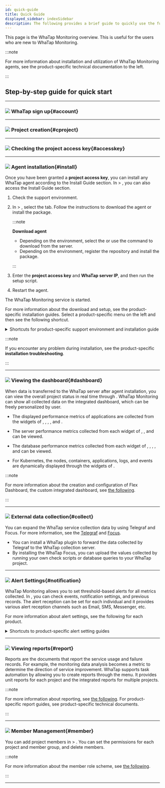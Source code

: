 ```yaml
---
id: quick-guide
title: Quick Guide
displayed_sidebar: indexSidebar
description: The following provides a brief guide to quickly use the functions of WhaTap Monitoring.
---
```


This page is the WhaTap Monitoring overview. This is useful for the users who are new to WhaTap Monitoring.

:::note

For more information about installation and utilization of WhaTap Monitoring agents, see the product-specific technical documentation to the left.

:::

## Step-by-step guide for quick start

* * *

### ![](/img/number-01.png) WhaTap sign up{#account}


<Createaccount />   

* * *

### ![](/img/number-02.png) Project creation{#cproject}


<Createprojectintrov2 />

* * *

### ![](/img/number-03.png) Checking the project access key{#accesskey}


<Accesskeyintro /> 

* * *

### ![](/img/number-04.png) Agent installation{#install}

Once you have been granted a **project access key**, you can install any WhaTap agent according to the Install Guide section. In <Cmdname sid="management" className="uitext" /> > <Cmdname sid="agent_installation" className="uitext" />, you can also access the Install Guide section.

1. Check the support environment. 

2. In <Cmdname sid="management" className="uitext" /> > <Cmdname sid="agent_installation" className="uitext" />, select the <Cmdname sid="JAVA-agent-setup-1-subject" className="uitext" /> tab. Follow the instructions to download the agent or install the package.

   :::note 

   **Download agent**

   - Depending on the environment, select the <Cmdname sid="download" className="uitext" /> or use the command to download from the server.
   - Depending on the environment, register the repository and install the package.

   :::

3. Enter the **project access key** and **WhaTap server IP**, and then run the setup script.  

4. Restart the agent. 

The WhaTap Monitoring service is started. 

For more information about the download and setup, see the product-specific installation guides. Select a product-specific menu on the left and then see the following shortcut.

<details>
<summary>Shortcuts for product-specific support environment and installation guide</summary>

- **Java**
  - [Support environment](java/supported-spec)
  - [Agent installation](java/install-agent)
- **PHP**
  - [Support environment](php/supported-spec)
  - [Agent installation](php/install-agent)
- **Node.js**
  - [Support environment](nodejs/supported-spec)
  - [Agent installation](nodejs/install-agent)
- **Python**
  - [Support environment](python/supported-spec)
  - [Agent installation](python/install-agent)
- **.NET**
  - [Support environment](dotnet/supported-spec)
  - [Agent installation](dotnet/install-agent)
- **Go**
  - [Support environment](golang/supported-spec)
  - [Agent installation](golang/install-agent)
- **Server**
  - [Support environment](server/supported-spec)
  - [Agent installation](server/install-agent)
- **Kubernetes**
  - [Support environment](kubernetes/supported-spec)
  - [Agent installation](kubernetes/install) 
- **PostgreSQL**
  - [Support environment](postgresql/monitoring-support)
  - [Agent installation](postgresql/install-agent)
- **Oracle**
  - [Support environment](oracle/monitoring-support)
  - [Agent installation](oracle/install-agent)
- **MySQL**
  - [Support environment](mysql/monitoring-support)
  - [Agent installation](mysql/install-agent)
- **SQL Server**
  - [Support environment](mssql/monitoring-support)
  - [Agent installation](mssql/install-agent)
- **Tibero**
  - [Support environment](tibero/monitoring-support)
  - [Agent installation](tibero/install-agent)
- **CUBRID**
  - [Support environment](cubrid/monitoring-support)
  - [Agent installation](cubrid/install-agent)
- **Altibase**
  - [Support environment](altibase/monitoring-support)
  - [Agent installation](altibase/install-agent)
- **Redis**
  - [Support environment](redis/monitoring-support)
  - [Agent installation](redis/install-agent)
- **MongoDB**
  - [Support environment](mongodb/monitoring-support)
  - [Agent installation](mongodb/install-agent)
- [URL](url/url-install)
- **Cloud** 
  - [Amazon ECS](amazon-ecs/install-agent)
  - [Amazon Cloudwatch](amazon-cloudwatch/install-agent)
  - [Azure Monitor](azure/install-agent)
  - [Naver Cloud Monitoring](ncloud/install-agent)
  - [Oracle Cloud Monitor](oracle-cloud/install-agent)
- [Log](log/log-function)

</details>

:::note

If you encounter any problem during installation, see the product-specific **installation troubleshooting**.

:::

* * *

### ![](/img/number-05.png) Viewing the dashboard{#dashboard}

When data is transferred to the WhaTap server after agent installation, you can view the overall project status in real time through <Cmdname sid="dashboard" className="uitext" />. WhaTap Monitoring can show all collected data on the integrated dashboard, which can be freely personalized by user.

- The displayed performance metrics of applications are collected from the widgets of <Cmdname sid="app_dashboard" className="uitext" />, <Cmdname sid="transaction_map" className="uitext" />, <Cmdname sid="active_transaction" className="uitext" />, <Cmdname sid="application_topology" className="uitext" />, and <Cmdname sid="flexboard" className="uitext" />.

  <Videos url="https://whatap-landing-resource.s3.ap-northeast-2.amazonaws.com/app-activeTransection.mp4" />

- The server performance metrics collected from each widget of <Cmdname sid="sms_resource_board" className="uitext" />, <Cmdname sid="sms_compound_eye" className="uitext" />, and <Cmdname sid="flexboard" className="uitext" /> can be viewed.

  <Videos url="https://whatap-landing-resource.s3.ap-northeast-2.amazonaws.com/server-compound.mp4" />

- The database performance metrics collected from each widget of <Cmdname sid="instance_list" className="uitext" />, <Cmdname sid="instance_monitoring" className="uitext" />, <Cmdname sid="multi_instance_monitoring" className="uitext" />, <Cmdname sid="slow_query" className="uitext" />, and <Cmdname sid="flexboard" className="uitext" /> can be viewed.

  <Videos url="https://img.whatap.io/23/11/06/031831DB_prd.mp4" />

- For Kubernetes, the nodes, containers, applications, logs, and events are dynamically displayed through the widgets of <Cmdname sid="containerMap" className="uitext" />.

  <Videos url="https://img.whatap.io/23/11/06/022318en_kubernetes_.mp4" />

:::note

For more information about the creation and configuration of Flex Dashboard, the custom integrated dashboard, see [the following](java/flex-board).

:::

* * *

### ![](/img/number-06.png) External data collection{#collect}

You can expand the WhaTap service collection data by using Telegraf and Focus. For more information, see the [Telegraf](telegraf/introduction.mdx) and [Focus](focus/introduction.mdx).

- You can install a WhaTap plugin to forward the data collected by Telegraf to the WhaTap collection server.
- By installing the WhaTap Focus, you can upload the values collected by running your own check scripts or database queries to your WhaTap project.

* * *

### ![](/img/ic-number-07.svg) Alert Settings{#notification}

WhaTap Monitoring allows you to set threshold-based alerts for all metrics collected. In <Cmdname sid="event_statistic" className="uitext" />, you can check events, notification settings, and previous records. The alert reception can be set for each individual and it provides various alert reception channels such as Email, SMS, Messenger, etc. 

For more information about alert settings, see the following for each product. 

<details>
<summary>Shortcuts to product-specific alert setting guides</summary>

- [Java](java/apm-set-notice)
- [PHP](php/apm-set-notice)
- [Node.js](nodejs/apm-set-notice)
- [Python](python/apm-set-notice)
- [.NET](dotnet/apm-set-notice)
- [Go](golang/apm-set-notice)
- [Server](server/set-notice)
- [PostgreSQL](postgresql/set-notice)
- [Oracle](oracle/set-notice)
- [MySQL](mysql/set-notice)
- [SQL Server](mssql/set-notice)
- [Tibero](tibero/set-notice)
- [CUBRID](cubrid/set-notice)
- [Altibase](altibase/set-notice)
- [Redis](redis/set-notice)
- [MongoDB](mongodb/set-notice) 
- [Kubernetes](kubernetes/set-notice)
- [URL](url/url-event)
- [Amazon CloudWatch](amazon-cloudwatch/set-notice)
- [Amazon ECS](amazon-ecs/set-notice)
- [Azure Monitor](azure/set-notice)
- [Naver Cloud Monitoring](ncloud/set-notice)
- [Oracle Cloudd Monitor](oracle-cloud/set-notice)
- [Log](log/set-notice)

</details>

* * *

### ![](/img/ic-number-08.svg) Viewing reports{#report}

Reports are the documents that report the service usage and failure records. For example, the monitoring data analysis becomes a metric to determine the direction of service improvement. WhaTap supports task automation by allowing you to create reports through the <Cmdname sid="report" className="uitext" /> menu. It provides unit reports for each project and the integrated reports for multiple projects.

:::note

For more information about reporting, see [the following](java/report-intro). For product-specific report guides, see product-specific technical documents.

:::

* * *

### ![](/img/ic-number-09.svg) Member Management{#member}

You can add project members in <Cmdname sid="management" className="uitext" /> > <Cmdname sid="project_member" className="uitext" />. You can set the permissions for each project and member group, and delete members.  

:::note

For more information about the member role scheme, see [the following](project/project-structure#project-auth).

:::

* * *
